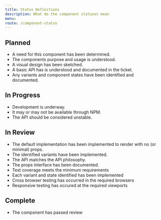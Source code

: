 ```yaml
---
title: Status Definitions
description: What do the component statuses mean
menu: 
route: /component-status
---
```



## Planned

<Status planned />

* A need for this component has been determined.
* The components purpose and usage is understood.
* A visual design has been sketched.
* A basic API has is understood and documented in the ticket.
* Any variants and component states have been identified and documented.

<Separator />

## In Progress

<Status progress />

* Development is underway.
* It may or may not be available through NPM.
* The API should be considered unstable.

<Separator />

## In Review

<Status review />

* The default implementation has been implemented to render with no (or minimal) props.
* The identified variants have been implemented.
* The API matches the API philosophy.
* The props interface has been documented.
* Test coverage meets the minimum requirements
* Each variant and state identified has been implemented
* Cross browser testing has occurred in the required browsers
* Responsive testing has occured at the required viewports

<Separator />

## Complete

<Status complete />

* The component has passed review